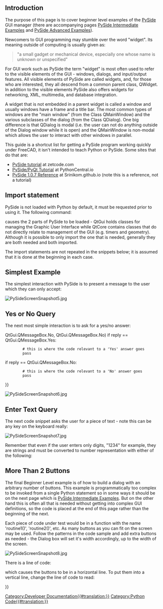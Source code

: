 <languages/>
<translate>

==Introduction== <!--T:20-->

<!--T:1-->
The purpose of this page is to cover beginner level examples of the [[PySide|PySide]] GUI manager (there are accompanying pages [[PySide_Intermediate_Examples|PySide Intermediate Examples]] and [[PySide_Advanced_Examples|PySide Advanced Examples]]).

<!--T:2-->
Newcomers to GUI programming may stumble over the word "widget". Its meaning outside of computing is usually given as:

<!--T:3-->
<blockquote>"a small gadget or mechanical device, especially one whose name is unknown or unspecified"</blockquote>

<!--T:4-->
For GUI work such as PySide the term "widget" is most often used to refer to the visible elements of the GUI - windows, dialogs, and input/output features. All visible elements of PySide are called widgets, and, for those who are interested, they all descend from a common parent class, QWidget. In addition to the visible elements PySide also offers widgets for networking, XML, multimedia, and database integration.

<!--T:5-->
A widget that is not embedded in a parent widget is called a window and usually windows have a frame and a title bar. The most common types of windows are the "main window" (from the Class QMainWindow) and the various subclasses of the dialog (from the Class QDialog). One big difference is that QDialog is modal (i.e. the user can not do anything outside of the Dialog window while it is open) and the QMainWindow is non-modal which allows the user to interact with other windows in parallel.

<!--T:6-->
This guide is a shortcut list for getting a PySide program working quickly under FreeCAD, it isn't intended to teach Python or PySide. Some sites that do that are:
* [http://zetcode.com/gui/pysidetutorial/ PySide tutorial] at zetcode.com
* [http://www.pythoncentral.io/series/python-pyside-pyqt-tutorial/ PySide/PyQt Tutorial] at PythonCentral.io
* [http://srinikom.github.io/ PySide 1.0.7 Reference] at Srinikom.github.io (note this is a reference, not a tutorial)

==Import statement== <!--T:7-->

<!--T:21-->
PySide is not loaded with Python by default, it must be requested prior to using it. The following command:

</translate>
{{Code|code=
from PySide import QtCore
from PySide import QtGui
}}
<translate>

<!--T:8-->
causes the 2 parts of PySide to be loaded - QtGui holds classes for managing the Graphic User Interface while QtCore contains classes that do not directly relate to management of the GUI (e.g. timers and geometry). Although it is possible to only import the one that is needed, generally they are both needed and both imported.

<!--T:9-->
The import statements are not repeated in the snippets below; it is assumed that it is done at the beginning in each case.

==Simplest Example== <!--T:22-->

<!--T:10-->
The simplest interaction with PySide is to present a message to the user which they can only accept:

</translate>
{{Code|code=
reply = QtGui.QMessageBox.information(None,"","Houston, we have a problem")
}}

[[File:PySideScreenSnapshot5.jpg]]
<translate>

==Yes or No Query== <!--T:23-->

<!--T:11-->
The next most simple interaction is to ask for a yes/no answer:

</translate>
{{Code|code=
reply = QtGui.QMessageBox.question(None, "", "This is your chance to answer, what do you think?",
         QtGui.QMessageBox.Yes {{!}} QtGui.QMessageBox.No, QtGui.QMessageBox.No)
if reply == QtGui.QMessageBox.Yes:
         # this is where the code relevant to a 'Yes' answer goes
         pass
if reply == QtGui.QMessageBox.No:
         # this is where the code relevant to a 'No' answer goes
         pass
}}

[[File:PySideScreenSnapshot6.jpg]]
<translate>

==Enter Text Query== <!--T:24-->

<!--T:12-->
The next code snippet asks the user for a piece of text - note this can be any key on the keyboard really:

</translate>
{{Code|code=
reply = QtGui.QInputDialog.getText(None, "Ouija Central","Enter your thoughts for the day:")
if reply[1]:
	# user clicked OK
	replyText = reply[0]
else:
	# user clicked Cancel
	replyText = reply[0] # which will be "" if they clicked Cancel
}}

[[File:PySideScreenSnapshot7.jpg]]
<translate>

<!--T:13-->
Remember that even if the user enters only digits, "1234" for example, they are strings and must be converted to number representation with either of the following:

</translate>
{{Code|code=
anInteger = int(userInput) # to convert to an integer from a string representation

aFloat = float(userInput) # to convert to a float from a string representation
}}
<translate>

==More Than 2 Buttons== <!--T:25-->

<!--T:15-->
The final Beginner Level example is of how to build a dialog with an arbitrary number of buttons. This example is programmatically too complex to be invoked from a single Python statement so in some ways it should be on the next page which is [[PySide_Intermediate_Examples|PySide Intermediate Examples]]. But on the other hand this is often all that is needed without getting into complex GUI definitions, so the code is placed at the end of this page rather than the beginning of the next.

</translate>
{{Code|code=
from PySide import QtGui, QtCore

class MyButtons(QtGui.QDialog):
	""""""
	def __init__(self):
		super(MyButtons, self).__init__()
		self.initUI()
	def initUI(self):      
		option1Button = QtGui.QPushButton("Option 1")
		option1Button.clicked.connect(self.onOption1)
		option2Button = QtGui.QPushButton("Option 2")
		option2Button.clicked.connect(self.onOption2)
		option3Button = QtGui.QPushButton("Option 3")
		option3Button.clicked.connect(self.onOption3)
		option4Button = QtGui.QPushButton("Option 4")
		option4Button.clicked.connect(self.onOption4)
		option5Button = QtGui.QPushButton("Option 5")
		option5Button.clicked.connect(self.onOption5)
		#
		buttonBox = QtGui.QDialogButtonBox()
		buttonBox = QtGui.QDialogButtonBox(QtCore.Qt.Horizontal)
		buttonBox.addButton(option1Button, QtGui.QDialogButtonBox.ActionRole)
		buttonBox.addButton(option2Button, QtGui.QDialogButtonBox.ActionRole)
		buttonBox.addButton(option3Button, QtGui.QDialogButtonBox.ActionRole)
		buttonBox.addButton(option4Button, QtGui.QDialogButtonBox.ActionRole)
		buttonBox.addButton(option5Button, QtGui.QDialogButtonBox.ActionRole)
		#
		mainLayout = QtGui.QVBoxLayout()
		mainLayout.addWidget(buttonBox)
		self.setLayout(mainLayout)
		# define window		xLoc,yLoc,xDim,yDim
		self.setGeometry(	250, 250, 0, 50)
		self.setWindowTitle("Pick a Button")
		self.setWindowFlags(QtCore.Qt.WindowStaysOnTopHint)
	def onOption1(self):
		self.retStatus = 1
		self.close()
	def onOption2(self):
		self.retStatus = 2
		self.close()
	def onOption3(self):
		self.retStatus = 3
		self.close()
	def onOption4(self):
		self.retStatus = 4
		self.close()
	def onOption5(self):
		self.retStatus = 5
		self.close()

def routine1():
	print ('routine 1')

form = MyButtons()
form.exec_()
if form.retStatus==1:
	routine1()
elif form.retStatus==2:
	routine2()
elif form.retStatus==3:
	routine3()
elif form.retStatus==4:
	routine4()
elif form.retStatus==5:
	routine5()
}}
<translate>

<!--T:16-->
Each piece of code under test would be in a function with the name 'routine1()', 'routine2()', etc. As many buttons as you can fit on the screen may be used. Follow the patterns in the code sample and add extra buttons as needed - the Dialog box will set it's width accordingly, up to the width of the screen.

</translate>
[[File:PySideScreenSnapshot8.jpg]]
<translate>

<!--T:18-->
There is a line of code:

</translate>
{{Code|code=
buttonBox = QtGui.QDialogButtonBox(QtCore.Qt.Horizontal)
}}
<translate>

<!--T:19-->
which causes the buttons to be in a horizontal line. To put them into a vertical line, change the line of code to read:

</translate>
{{Code|code=
buttonBox = QtGui.QDialogButtonBox(QtCore.Qt.Vertical)
}}
<translate>


</translate>
{{Powerdocnavi{{#translation:}}}}
[[Category:Developer Documentation{{#translation:}}]]
[[Category:Python Code{{#translation:}}]]